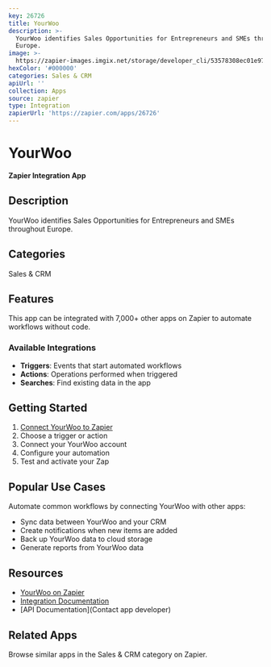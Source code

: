 ```yaml
---
key: 26726
title: YourWoo
description: >-
  YourWoo identifies Sales Opportunities for Entrepreneurs and SMEs throughout
  Europe.
image: >-
  https://zapier-images.imgix.net/storage/developer_cli/53578308ec01e9743979f36c4301e0d2.png?auto=format%2Ccompress&ixlib=python-3.0.0&q=50
hexColor: '#000000'
categories: Sales & CRM
apiUrl: ''
collection: Apps
source: zapier
type: Integration
zapierUrl: 'https://zapier.com/apps/26726'
---
```

# YourWoo

**Zapier Integration App**

## Description

YourWoo identifies Sales Opportunities for Entrepreneurs and SMEs throughout Europe.

## Categories

Sales & CRM

## Features

This app can be integrated with 7,000+ other apps on Zapier to automate workflows without code.

### Available Integrations

- **Triggers**: Events that start automated workflows
- **Actions**: Operations performed when triggered
- **Searches**: Find existing data in the app

## Getting Started

1. [Connect YourWoo to Zapier](https://zapier.com/apps/26726)
2. Choose a trigger or action
3. Connect your YourWoo account
4. Configure your automation
5. Test and activate your Zap

## Popular Use Cases

Automate common workflows by connecting YourWoo with other apps:

- Sync data between YourWoo and your CRM
- Create notifications when new items are added
- Back up YourWoo data to cloud storage
- Generate reports from YourWoo data

## Resources

- [YourWoo on Zapier](https://zapier.com/apps/26726)
- [Integration Documentation](https://zapier.com/apps/26726/integrations)
- [API Documentation](Contact app developer)

## Related Apps

Browse similar apps in the Sales & CRM category on Zapier.
